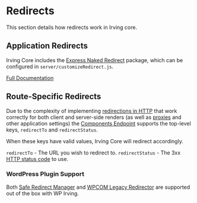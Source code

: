 <Meta title="Features/Redirects" />

# Redirects
This section details how redirects work in Irving core.

## Application Redirects
Irving Core includes the [Express Naked Redirect](https://www.npmjs.com/package/express-naked-redirect) package, which can be configured in `server/customizeRedirect.js`.

[Full Documentation](?path=/docs/configuration-irving-config-js--page#customize-domain-redirects)

## Route-Specific Redirects
Due to the complexity of implementing [redirections in HTTP](https://developer.mozilla.org/en-US/docs/Web/HTTP/Redirections) that work correctly for both client and server-side renders (as well as [ proxies](?path=/docs/features-proxies--page) and other application settings) the [Components Endpoint](?path=/docs/components-components-endpoint--page) supports the top-level keys, `redirectTo` and `redirectStatus`.

When these keys have valid values, Irving Core will redirect accordingly.

`redirectTo` - The URL you wish to redirect to.
`redirectStatus` - The 3xx [HTTP status code](https://developer.mozilla.org/en-US/docs/Web/HTTP/Redirections) to use.

### WordPress Plugin Support
Both [Safe Redirect Manager](?path=/docs/integrations-supported-wordpress-plugins--page#safe-redirect-manager) and [WPCOM Legacy Redirector](?path=/docs/integrations-supported-wordpress-plugins--page#wpcom-legacy-redirector) are supported out of the box with WP Irving.
